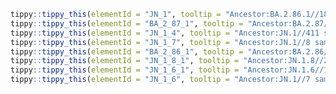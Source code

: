 



```r
tippy::tippy_this(elementId = "JN_1", tooltip = "Ancestor:BA.2.86.1//1866 samples in last 120 days.//Alias of B.1.1.529.2.86.1.1, S:L455S, ORF1a:R3821K, ORF7b:F19L, Europe")
tippy::tippy_this(elementId = "BA_2_87_1", tooltip = "Ancestor:BA.2.87//0 samples in last 120 days.//Alias of B.1.1.529.2.87.1, saltation with 15+ spike AA mutations, South Africa, from #2484")
tippy::tippy_this(elementId = "JN_1_4", tooltip = "Ancestor:JN.1//411 samples in last 120 days.//Alias of B.1.1.529.2.86.1.1.4, ORF1a:T170I, Denmark/Singapore, from #2381")
tippy::tippy_this(elementId = "JN_1_7", tooltip = "Ancestor:JN.1//8 samples in last 120 days.//Alias of B.1.1.529.2.86.1.1.7, S:T572I, S:E1150D, USA/France, from sars-cov-2-variants/lineage-proposals#1097")
tippy::tippy_this(elementId = "BA_2_86_1", tooltip = "Ancestor:BA.2.86//223 samples in last 120 days.//Alias of B.1.1.529.2.86.1, ORF1a:K1973R, mostly with C12815T, mainly Europe, from #2236")
tippy::tippy_this(elementId = "JN_1_8_1", tooltip = "Ancestor:JN.1.8//24 samples in last 120 days.//Alias of B.1.1.529.2.86.1.1.8.1, S:T572I, USA/Denmark, from sars-cov-2-variants/lineage-proposals#1097")
tippy::tippy_this(elementId = "JN_1_6_1", tooltip = "Ancestor:JN.1.6//1 samples in last 120 days.//Alias of B.1.1.529.2.86.1.1.6.1, S:R346T, Sweden, from sars-cov-2-variants/lineage-proposals#1089")
tippy::tippy_this(elementId = "JN_1_6", tooltip = "Ancestor:JN.1//7 samples in last 120 days.//Alias of B.1.1.529.2.86.1.1.6, G22627A")
```
